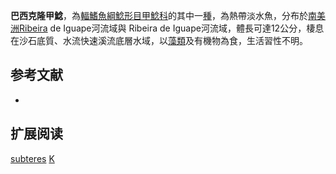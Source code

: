{{Speciesbox
| name = 巴西克隆甲鯰
| image = 
| image_width = 250px
| image_caption = 
| status = NE
| status_system = IUCN3.1
| genus = Kronichthys
| species = subteres
| authority = [[Miranda_Ribeiro|Miranda Ribeiro]], 1908
| synonyms = 
}}

'''巴西克隆甲鯰'''，為[[輻鰭魚綱|輻鰭魚綱]][[鯰形目|鯰形目]][[甲鯰科|甲鯰科]]的其中一[[種|種]]，為熱帶淡水魚，分布於[[南美洲|南美洲]]Ribeira de Iguape河流域與 Ribeira de Iguape河流域，體長可達12公分，棲息在沙石底質、水流快速溪流底層水域，以[[藻類|藻類]]及有機物為食，生活習性不明。
==参考文献==
*{{FishBase_species|genus=Kronichthys|species=subteres|year=2015|month=2}}

== 扩展阅读 ==
{{refbegin}}
{{wikispecies-inline|Kronichthys subteres|巴西克隆甲鯰}}
{{refend}}
{{Taxonbar|from=Q3762837}}

[[Category:克隆甲鯰屬|subteres]]
[[Category:1908年描述的魚類|K]]
